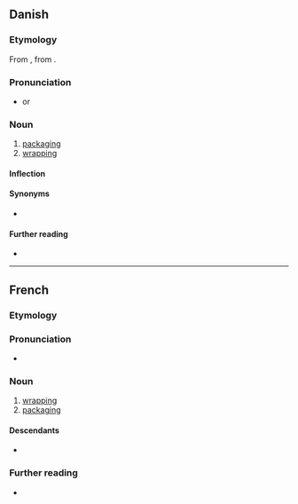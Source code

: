 ==Danish==

===Etymology===
From {{suffix|da|emballere|age|gloss1=to pack, wrap up}}, from {{der|da|fr|emballage}}.

===Pronunciation===
* {{IPA|/ambalaːsjə/|[ɑmb̥aˈlæːɕə]|lang=da}} or {{IPA|/ɛmbalaːsjə/|[ɛmb̥aˈlæːɕə]|lang=da}}

===Noun===
{{da-noun|n|r}}

# [[packaging]] {{gloss|the materials used to pack something}}
# [[wrapping]] {{gloss|the material in which something is wrapped}}

====Inflection====
{{da-noun-infl|n|r}}

====Synonyms====
* {{l|da|emballering}}

====Further reading====
* {{pedialite|lang=da}}

----

==French==

===Etymology===
{{suffix|fr|emballer|age}}

===Pronunciation===
* {{audio|LL-Q150 (fra)-Lepticed7-emballage.wav|Audio|lang=fr}}

===Noun===
{{fr-noun|m}}

# [[wrapping]] {{gloss|action of wrapping something up}}
# [[packaging]] {{gloss|materials used for wrapping}}

====Descendants====
* {{l|el|αμπαλάζ|g=n}}

===Further reading===
* {{R:TLFi}}